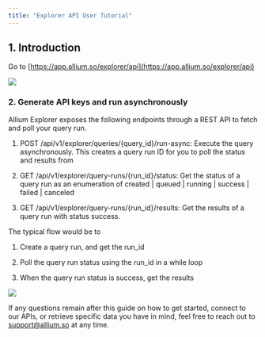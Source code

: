 ```yaml
---
title: "Explorer API User Tutorial"
---
```


## 1. Introduction

Go to [https://app.allium.so/explorer/api](https://app.allium.so/explorer/api)

![](https://docs.allium.so/~gitbook/image?url=https%3A%2F%2F137711553-files.gitbook.io%2F%7E%2Ffiles%2Fv0%2Fb%2Fgitbook-x-prod.appspot.com%2Fo%2Fspaces%252FUrfZbzSRStJdjOp5DS3Z%252Fuploads%252F7w5coVkgEjAjCRZ1vsxp%252Fimage.png%3Falt%3Dmedia%26token%3Dd3036fe3-2e25-45ad-bebc-6a6955a80def\&width=768\&dpr=4\&quality=100\&sign=759514b1\&sv=2)

### 2. Generate API keys and run asynchronously

Allium Explorer exposes the following endpoints through a REST API to fetch and poll your query run.

1. POST /api/v1/explorer/queries/\{query\_id}/run-async: Execute the query asynchronously. This creates a query run ID for you to poll the status and results from

2. GET /api/v1/explorer/query-runs/\{run\_id}/status: Get the status of a query run as an enumeration of created | queued | running | success | failed | canceled

3. GET /api/v1/explorer/query-runs/\{run\_id}/results: Get the results of a query run with status success.

The typical flow would be to

1. Create a query run, and get the run\_id

2. Poll the query run status using the run\_id in a while loop

3. When the query run status is success, get the results

![](https://docs.allium.so/~gitbook/image?url=https%3A%2F%2F137711553-files.gitbook.io%2F%7E%2Ffiles%2Fv0%2Fb%2Fgitbook-x-prod.appspot.com%2Fo%2Fspaces%252FUrfZbzSRStJdjOp5DS3Z%252Fuploads%252FhBuOMRxtXDKCsSeW37vw%252Fimage.png%3Falt%3Dmedia%26token%3Da4922b3a-c302-4683-8cbe-36c282ce7e34\&width=768\&dpr=4\&quality=100\&sign=6f009a93\&sv=2)

If any questions remain after this guide on how to get started, connect to our APIs, or retrieve specific data you have in mind, feel free to reach out to [support@allium.so](mailto:support@allium.so) at any time.


